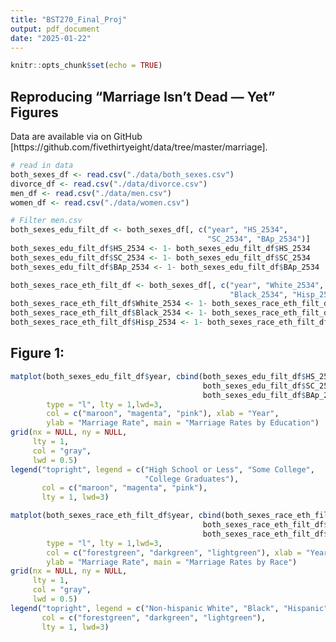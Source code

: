 ```yaml
---
title: "BST270_Final_Proj"
output: pdf_document
date: "2025-01-22"
---
```


```r
knitr::opts_chunk$set(echo = TRUE)
```

## Reproducing "Marriage Isn’t Dead — Yet" Figures

Data are available via on GitHub [https://github.com/fivethirtyeight/data/tree/master/marriage].

```r
# read in data
both_sexes_df <- read.csv("./data/both_sexes.csv")
divorce_df <- read.csv("./data/divorce.csv")
men_df <- read.csv("./data/men.csv")
women_df <- read.csv("./data/women.csv")
```

```r
# Filter men.csv
both_sexes_edu_filt_df <- both_sexes_df[, c("year", "HS_2534", 
                                            "SC_2534", "BAp_2534")]
both_sexes_edu_filt_df$HS_2534 <- 1- both_sexes_edu_filt_df$HS_2534 
both_sexes_edu_filt_df$SC_2534 <- 1- both_sexes_edu_filt_df$SC_2534 
both_sexes_edu_filt_df$BAp_2534 <- 1- both_sexes_edu_filt_df$BAp_2534 

both_sexes_race_eth_filt_df <- both_sexes_df[, c("year", "White_2534", 
                                                 "Black_2534", "Hisp_2534")]
both_sexes_race_eth_filt_df$White_2534 <- 1- both_sexes_race_eth_filt_df$White_2534 
both_sexes_race_eth_filt_df$Black_2534 <- 1- both_sexes_race_eth_filt_df$Black_2534 
both_sexes_race_eth_filt_df$Hisp_2534 <- 1- both_sexes_race_eth_filt_df$Hisp_2534 
```

## Figure 1:

```r

matplot(both_sexes_edu_filt_df$year, cbind(both_sexes_edu_filt_df$HS_2534, 
                                           both_sexes_edu_filt_df$SC_2534, 
                                           both_sexes_edu_filt_df$BAp_2534), 
        type = "l", lty = 1,lwd=3, 
        col = c("maroon", "magenta", "pink"), xlab = "Year", 
        ylab = "Marriage Rate", main = "Marriage Rates by Education")
grid(nx = NULL, ny = NULL,
     lty = 1,
     col = "gray", 
     lwd = 0.5)
legend("topright", legend = c("High School or Less", "Some College", 
                              "College Graduates"), 
       col = c("maroon", "magenta", "pink"), 
       lty = 1, lwd=3)
```
```r
matplot(both_sexes_race_eth_filt_df$year, cbind(both_sexes_race_eth_filt_df$White_2534,
                                           both_sexes_race_eth_filt_df$Black_2534, 
                                           both_sexes_race_eth_filt_df$Hisp_2534), 
        type = "l", lty = 1,lwd=3, 
        col = c("forestgreen", "darkgreen", "lightgreen"), xlab = "Year", 
        ylab = "Marriage Rate", main = "Marriage Rates by Race")
grid(nx = NULL, ny = NULL,
     lty = 1, 
     col = "gray", 
     lwd = 0.5) 
legend("topright", legend = c("Non-hispanic White", "Black", "Hispanic"), 
       col = c("forestgreen", "darkgreen", "lightgreen"), 
       lty = 1, lwd=3)
```

